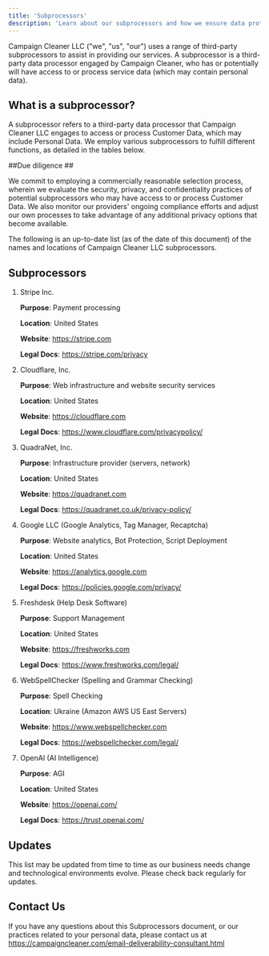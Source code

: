 ```yaml
---
title: 'Subprocessors'
description: 'Learn about our subprocessors and how we ensure data protection and compliance with privacy regulations in our services.'
---
```

Campaign Cleaner LLC ("we", "us", "our") uses a range of third-party subprocessors to assist in providing our services. A subprocessor is a third-party data processor engaged by Campaign Cleaner, who has or potentially will have access to or process service data (which may contain personal data).
## What is a subprocessor? ##

A subprocessor refers to a third-party data processor that Campaign Cleaner LLC engages to access or process Customer Data, which may include Personal Data. We employ various subprocessors to fulfill different functions, as detailed in the tables below.

##Due diligence ##

We commit to employing a commercially reasonable selection process, wherein we evaluate the security, privacy, and confidentiality practices of potential subprocessors who may have access to or process Customer Data. We also monitor our providers' ongoing compliance efforts and adjust our own processes to take advantage of any additional privacy options that become available.

The following is an up-to-date list (as of the date of this document) of the names and locations of Campaign Cleaner LLC subprocessors.

## Subprocessors ##

1. Stripe Inc.

	**Purpose**: Payment processing 
	
	**Location**: United States

	**Website**: https://stripe.com

	**Legal Docs**: https://stripe.com/privacy
  
1. Cloudflare, Inc.

	**Purpose**: Web infrastructure and website security services

	**Location**: United States

	**Website**: https://cloudflare.com

	**Legal Docs**: https://www.cloudflare.com/privacypolicy/
  
1. QuadraNet, Inc.

	**Purpose**: Infrastructure provider (servers, network)

	**Location**: United States

	**Website**: https://quadranet.com

	**Legal Docs**: https://quadranet.co.uk/privacy-policy/
  
1. Google LLC (Google Analytics, Tag Manager, Recaptcha)

	**Purpose**: Website analytics, Bot Protection, Script Deployment

	**Location**: United States

	**Website**: https://analytics.google.com

    **Legal Docs**: https://policies.google.com/privacy/
  
1. Freshdesk (Help Desk Software)

	**Purpose**: Support Management

	**Location**: United States

	**Website**: https://freshworks.com

    **Legal Docs**: https://www.freshworks.com/legal/
  
1. WebSpellChecker (Spelling and Grammar Checking)

	**Purpose**: Spell Checking

	**Location**: Ukraine (Amazon AWS US East Servers)

	**Website**: https://www.webspellchecker.com

    **Legal Docs**: https://webspellchecker.com/legal/
  
1. OpenAI (AI Intelligence)

	**Purpose**: AGI

	**Location**: United States

	**Website**: https://openai.com/

    **Legal Docs**: https://trust.openai.com/
	
## Updates ##

This list may be updated from time to time as our business needs change and technological environments evolve. Please check back regularly for updates.

## Contact Us ##

If you have any questions about this Subprocessors document, or our practices related to your personal data, please contact us at https://campaigncleaner.com/email-deliverability-consultant.html
